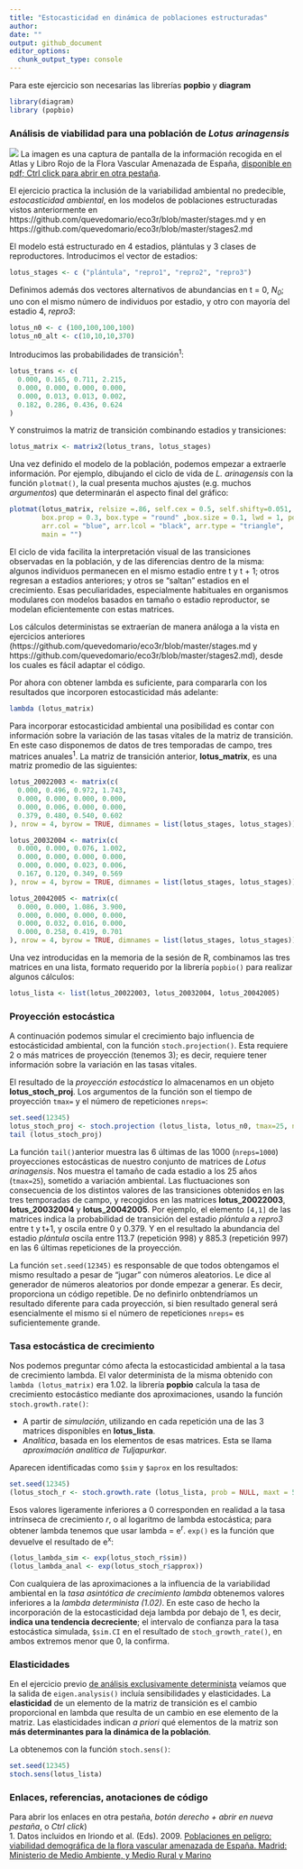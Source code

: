 ```yaml
---
title: "Estocasticidad en dinámica de poblaciones estructuradas"
author:
date: ""
output: github_document
editor_options: 
  chunk_output_type: console
---
```

Para este ejercicio son necesarias las librerías **popbio** y **diagram**
```r
library(diagram)
library (popbio) 
```

### Análisis de viabilidad para una población de *Lotus arinagensis*

![](stages_pva_files/figure-gfm/lotus_arinagensis1.jpg)
La imagen es una captura de pantalla de la información recogida en el Atlas y Libro Rojo de la Flora Vascular Amenazada de España, [disponible en pdf; Ctrl click para abrir en otra pestaña](https://www.miteco.gob.es/es/biodiversidad/temas/inventarios-nacionales/829_tcm30-99330.pdf). 

El ejercicio practica la inclusión de la variabilidad ambiental no predecible, *estocasticidad ambiental*, en los modelos de poblaciones estructuradas vistos anteriormente en https://github.com/quevedomario/eco3r/blob/master/stages.md y en https://github.com/quevedomario/eco3r/blob/master/stages2.md  

El modelo está estructurado en 4 estadios, plántulas y 3 clases de reproductores. Introducimos el vector de estadios: 
```r
lotus_stages <- c ("plántula", "repro1", "repro2", "repro3")
```

Definimos además dos vectores alternativos de abundancias en t = 0, *N~0~*; uno con el mismo número de individuos por estadio, y otro con mayoría del estadio 4, *repro3*:
```r
lotus_n0 <- c (100,100,100,100)
lotus_n0_alt <- c(10,10,10,370)
```

Introducimos las probabilidades de transición^1^:
```r
lotus_trans <- c(
  0.000, 0.165, 0.711, 2.215, 
  0.000, 0.000, 0.000, 0.000, 
  0.000, 0.013, 0.013, 0.002,
  0.182, 0.286, 0.436, 0.624
) 
```

Y construimos la matriz de transición combinando estadios y transiciones:
```r
lotus_matrix <- matrix2(lotus_trans, lotus_stages)
```

Una vez definido el modelo de la población, podemos empezar a extraerle información. Por ejemplo, dibujando el ciclo de vida de *L. arinagensis* con la función `plotmat()`, la cual presenta muchos ajustes (e.g. muchos *argumentos*) que determinarán el aspecto final del gráfico:
```r
plotmat(lotus_matrix, relsize =.86, self.cex = 0.5, self.shifty=0.051,
        box.prop = 0.3, box.type = "round" ,box.size = 0.1, lwd = 1, pos =, 
        arr.col = "blue", arr.lcol = "black", arr.type = "triangle",
        main = "")
```

El ciclo de vida facilita la interpretación visual de las transiciones observadas en la población, y de las diferencias dentro de la misma: algunos individuos permanecen en el mismo estadio entre t y t + 1; otros regresan a estadios anteriores; y otros se "saltan" estadios en el crecimiento. Esas peculiaridades, especialmente habituales en organismos modulares con modelos basados en tamaño o estadio reproductor, se modelan eficientemente con estas matrices.   

Los cálculos deterministas se extraerían de manera análoga a la vista en ejercicios anteriores (https://github.com/quevedomario/eco3r/blob/master/stages.md y https://github.com/quevedomario/eco3r/blob/master/stages2.md), desde los cuales es fácil adaptar el código.

Por ahora con obtener lambda es suficiente, para compararla con los resultados que incorporen estocasticidad más adelante:
```r
lambda (lotus_matrix)
```

Para incorporar estocasticidad ambiental una posibilidad es contar con información sobre la variación de las tasas vitales de la matriz de transición. En este caso disponemos de datos de tres temporadas de campo, tres matrices anuales^1^. La matriz de transición anterior, **lotus_matrix**, es una matriz promedio de las siguientes:

```r
lotus_20022003 <- matrix(c(
  0.000, 0.496, 0.972, 1.743,
  0.000, 0.000, 0.000, 0.000,
  0.000, 0.006, 0.000, 0.000,
  0.379, 0.480, 0.540, 0.602
), nrow = 4, byrow = TRUE, dimnames = list(lotus_stages, lotus_stages))

lotus_20032004 <- matrix(c(
  0.000, 0.000, 0.076, 1.002,
  0.000, 0.000, 0.000, 0.000,
  0.000, 0.000, 0.023, 0.006,
  0.167, 0.120, 0.349, 0.569
), nrow = 4, byrow = TRUE, dimnames = list(lotus_stages, lotus_stages))

lotus_20042005 <- matrix(c(
  0.000, 0.000, 1.086, 3.900,
  0.000, 0.000, 0.000, 0.000,
  0.000, 0.032, 0.016, 0.000,
  0.000, 0.258, 0.419, 0.701
), nrow = 4, byrow = TRUE, dimnames = list(lotus_stages, lotus_stages))
```

Una vez introducidas en la memoria de la sesión de R, combinamos las tres matrices en una lista, formato requerido por la librería `popbio()` para realizar algunos cálculos:
```r
lotus_lista <- list(lotus_20022003, lotus_20032004, lotus_20042005)
```

### Proyección estocástica
A continuación podemos simular el crecimiento bajo influencia de estocásticidad ambiental, con la función `stoch.projection()`. Esta requiere 2 o más matrices de proyección (tenemos 3); es decir, requiere tener información sobre la variación en las tasas vitales. 

El resultado de la *proyección estocástica* lo almacenamos en un objeto **lotus_stoch_proj**. Los argumentos de la función son el tiempo de proyección `tmax=` y el número de repeticiones `nreps=`:
```r
set.seed(12345)
lotus_stoch_proj <- stoch.projection (lotus_lista, lotus_n0, tmax=25, nreps=1000)
tail (lotus_stoch_proj)
```

La función `tail()`anterior muestra las 6 últimas de las 1000 (`nreps=1000`) proyecciones estocásticas de nuestro conjunto de matrices de *Lotus arinagensis*. Nos muestra el tamaño de cada estadio a los 25 años (`tmax=25`), sometido a variación ambiental. Las fluctuaciones son consecuencia de los distintos valores de las transiciones obtenidos en las tres temporadas de campo, y recogidos en las matrices **lotus_20022003**, **lotus_20032004** y **lotus_20042005**. Por ejemplo, el elemento `[4,1]` de las matrices indica la probabilidad de transición del estadio *plántula* a *repro3* entre t y t+1, y oscila entre 0 y 0.379. Y en el resultado la abundancia del estadio *plántula* oscila entre 113.7 (repetición 998) y 885.3 (repetición 997) en las 6 últimas repeticiones de la proyección.

La función `set.seed(12345)` es responsable de que todos obtengamos el mismo resultado a pesar de "jugar" con números aleatorios. Le dice al generador de números aleatorios por donde empezar a generar. Es decir, proporciona un código repetible. De no definirlo onbtendríamos un resultado diferente para cada proyección, si bien resultado general será esencialmente el mismo si el número de repeticiones `nreps=` es suficientemente grande.

### Tasa estocástica de crecimiento 
Nos podemos preguntar cómo afecta la estocasticidad ambiental a la tasa de crecimiento lambda. El valor determinista de la misma obtenido con `lambda (lotus_matrix)` era 1.02. la librería **popbio** calcula la tasa de crecimiento estocástico mediante dos aproximaciones, usando la función `stoch.growth.rate()`: 

- A partir de *simulación*, utilizando en cada repetición una de las 3 matrices disponibles en **lotus_lista**. 
- *Analítica*, basada en los elementos de esas matrices. Esta se llama *aproximación analítica de Tuljapurkar*. 

Aparecen identificadas como `$sim` y `$aprox` en los resultados:
```r
set.seed(12345)
(lotus_stoch_r <- stoch.growth.rate (lotus_lista, prob = NULL, maxt = 50 ))
```

Esos valores ligeramente inferiores a 0 corresponden en realidad a la tasa intrínseca de crecimiento *r*, o al logaritmo de lambda estocástica; para obtener lambda tenemos que usar lambda = e^r^. `exp()` es la función que devuelve el resultado de e^x^:

```r
(lotus_lambda_sim <- exp(lotus_stoch_r$sim))
(lotus_lambda_anal <- exp(lotus_stoch_r$approx))
```

Con cualquiera de las aproximaciones a la influencia de la variabilidad ambiental en la *tasa asintótica de crecimiento lambda* obtenemos valores inferiores a la *lambda determinista (1.02)*. En este caso de hecho la incorporación de la estocasticidad deja lambda por debajo de 1, es decir, **indica una tendencia decreciente**; el intervalo de confianza para la tasa estocástica simulada, `$sim.CI` en el resultado de `stoch_growth_rate()`, en ambos extremos menor que 0, la confirma.

### Elasticidades
En el ejercicio previo [de análisis exclusivamente determinista](https://github.com/quevedomario/eco3r/blob/master/stages.md) veíamos que la salida de `eigen.analysis()` incluía sensibilidades y elasticidades. La **elasticidad** de un elemento de la matriz de transición es el cambio proporcional en lambda que resulta de un cambio en ese elemento de la matriz. Las elasticidades indican *a priori* qué elementos de la matriz son **más determinantes para la dinámica de la población**.

La obtenemos con la función `stoch.sens()`:
```r
set.seed(12345)
stoch.sens(lotus_lista)
```

### Enlaces, referencias, anotaciones de código
Para abrir los enlaces en otra pestaña, *botón derecho + abrir en nueva pestaña*, o *Ctrl click*)  
1. Datos incluidos en Iriondo et al. (Eds). 2009. [Poblaciones en peligro: viabilidad demográfica de la flora vascular amenazada de España. Madrid: Ministerio de Medio Ambiente, y Medio Rural y Marino](https://www.miteco.gob.es/es/biodiversidad/temas/inventarios-nacionales/viabilidaddemografica_tcm30-99752.pdf)
  
